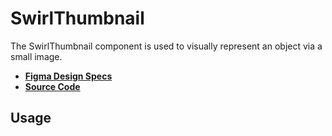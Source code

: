 
<Meta title="Components/SwirlThumbnail" />

# SwirlThumbnail

The SwirlThumbnail component is used to visually represent an object via a small
image.

- **[Figma Design Specs](https://www.figma.com/file/iRHiAFsHxnzux8gQ9EjlZe/Flip-Components?node-id=205%3A4336)**
- **[Source Code](https://github.com/flip-corp/swirl/tree/main/packages/swirl-components/src/components/swirl-thumbnail)**

## Usage

<Canvas of={Stories.SwirlThumbnail} sourceState="shown"></Canvas>

<Controls of={Stories.SwirlThumbnail} />
